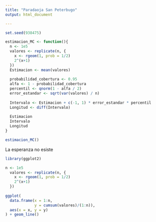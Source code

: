 ```yaml
---
title: "Paradaoja San Peterbugo"
output: html_document

---
```


```r
set.seed(938475)
```

```r
estimacion_MC <- function(){
  n <- 1e5
  valores <- replicate(n, {
    x <- rgeom(1, prob = 1/2)
    2^(x+1)
  })
  Estimacion <- mean(valores)
  
  probabilidad_cobertura <- 0.95
  alfa <- 1 - probabilidad_cobertura
  percentil <- qnorm(1 - alfa / 2)
  error_estandar <- sqrt(var(valores) / n)
  
  Intervalo <- Estimacion + c(-1, 1) * error_estandar * percentil
  Longitud <- diff(Intervalo)
  
  Estimacion
  Intervalo
  Longitud
}

estimacion_MC()
```
La esperanza no esiste

```r
library(ggplot2)

n <- 1e5
  valores <- replicate(n, {
    x <- rgeom(1, prob = 1/2)
    2^(x+1)
  })
  
ggplot(
  data.frame(x = 1:n, 
             y = cumsum(valores)/(1:n)),
  aes(x = x, y = y)
) + geom_line()
```

